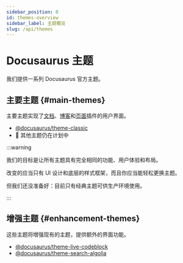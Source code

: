 ```yaml
---
sidebar_position: 0
id: themes-overview
sidebar_label: 主题概览
slug: /api/themes
---
```


# Docusaurus 主题

我们提供一系列 Docusaurus 官方主题。

## 主要主题 {#main-themes}

主要主题实现了[文档](../plugins/plugin-content-docs.mdx)、[博客](../plugins/plugin-content-blog.mdx)和[页面](../plugins/plugin-content-pages.mdx)插件的用户界面。

- [@docusaurus/theme-classic](./theme-classic.mdx)
- 🚧 其他主题仍在计划中

:::warning

我们的目标是让所有主题具有完全相同的功能、用户体验和布局。

改变的应当只有 UI 设计和底层的样式框架，而且你应当能轻松更换主题。

但我们还没准备好：目前只有经典主题可供生产环境使用。

:::

## 增强主题 {#enhancement-themes}

这些主题将增强现有的主题，提供额外的界面功能。

- [@docusaurus/theme-live-codeblock](./theme-live-codeblock.mdx)
- [@docusaurus/theme-search-algolia](./theme-search-algolia.mdx)
